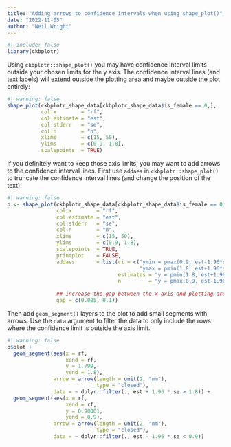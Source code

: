 ```yaml
---
title: "Adding arrows to confidence intervals when using shape_plot()"
date: "2022-11-05"
author: "Neil Wright"
---
```

```r
#| include: false
library(ckbplotr)
```
Using `ckbplotr::shape_plot()` you may have confidence interval limits outside your chosen limits for the y axis. The confidence interval lines (and text labels) will extend outside the plotting area and maybe outside the plot entirely:
```r
#| warning: false
shape_plot(ckbplotr_shape_data[ckbplotr_shape_data$is_female == 0,],
           col.x        = "rf",
           col.estimate = "est",
           col.stderr   = "se",
           col.n        = "n",
           xlims        = c(15, 50),
           ylims        = c(0.9, 1.8),
           scalepoints  = TRUE)
```

If you definitely want to keep those axis limits, you may want to add arrows to the confidence interval lines. First use `addaes` in `ckbplotr::shape_plot()` to truncate the confidence interval lines (and change the position of the text):
```r
#| warning: false
p <- shape_plot(ckbplotr_shape_data[ckbplotr_shape_data$is_female == 0,],
                col.x        = "rf",
                col.estimate = "est",
                col.stderr   = "se",
                col.n        = "n",
                xlims        = c(15, 50),
                ylims        = c(0.9, 1.8),
                scalepoints  = TRUE,
                printplot    = FALSE,
                addaes       = list(ci = c("ymin = pmax(0.9, est-1.96*se)",
                                           "ymax = pmin(1.8, est+1.96*se)"),
                                    estimates = "y = pmin(1.8, est+1.96*se)",
                                    n         = "y = pmax(0.9, est-1.96*se)"),
                
                ## increase the gap between the x-axis and plotting area
                gap = c(0.025, 0.1))
```

Then add `geom_segment()` layers to the plot to add small segments with arrows. Use the `data` argument to filter the data to only include the rows where the confidence limit is outside the axis limit.
```r
#| warning: false
p$plot +
  geom_segment(aes(x = rf,
                   xend = rf,
                   y = 1.799,
                   yend = 1.8),
               arrow = arrow(length = unit(2, "mm"),
                             type = "closed"),
               data = ~ dplyr::filter(., est + 1.96 * se > 1.8)) +
  geom_segment(aes(x = rf,
                   xend = rf,
                   y = 0.90001,
                   yend = 0.9),
               arrow = arrow(length = unit(2, "mm"),
                             type = "closed"),
               data = ~ dplyr::filter(., est - 1.96 * se < 0.9))
```
